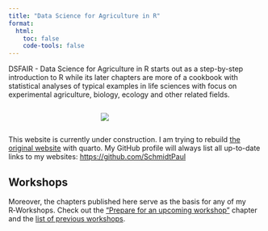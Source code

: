 ```yaml
---
title: "Data Science for Agriculture in R"
format:
  html:
    toc: false
    code-tools: false
---
```


DSFAIR - Data Science for Agriculture in R starts out as a step-by-step introduction to R while its later chapters are more of a cookbook with statistical analyses of typical examples in life sciences with focus on experimental agriculture, biology, ecology and other related fields.

::: columns
::: {.column width="35%"}
:::

::: {.column width="30%"}
![](img/hexagonDSFAIR.png)
:::

::: {.column width="35%"}
:::
:::

::: callout-important
This website is currently under construction. I am trying to rebuild [the original website](https://schmidtpaul.github.io/DSFAIR/) with quarto. My GitHub profile will always list all up-to-date links to my websites: <https://github.com/SchmidtPaul>
:::

## Workshops

Moreover, the chapters published here serve as the basis for any of my R‑Workshops. Check out the ["Prepare for an upcoming workshop"](summaryarticles/workshopprep.qmd) chapter and the [list of previous workshops](https://schmidtpaul.github.io/).
